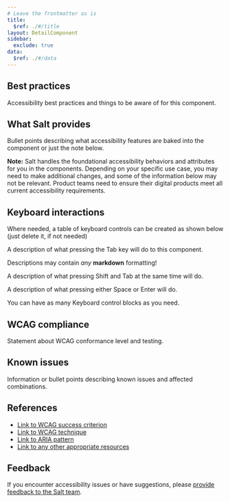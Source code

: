 ```yaml
---
# Leave the frontmatter as is
title:
  $ref: ./#/title
layout: DetailComponent
sidebar:
  exclude: true
data:
  $ref: ./#/data
---
```


## Best practices

Accessibility best practices and things to be aware of for this component.

## What Salt provides

Bullet points describing what accessibility features are baked into the component or just the note below.

**Note:** Salt handles the foundational accessibility behaviors and attributes for you in
the components. Depending on your specific use case, you may need to make additional
changes, and some of the information below may not be relevant. Product teams need
to ensure their digital products meet all current accessibility requirements.

## Keyboard interactions

Where needed, a table of keyboard controls can be created as shown below (just
delete it, if not needed)

<KeyboardControls>
<KeyboardControl keyOrCombos="Tab">

A description of what pressing the Tab key will do to this component.

Descriptions may contain _any_ **markdown** formatting!

</KeyboardControl>
<KeyboardControl keyOrCombos="Shift + Tab">

A description of what pressing Shift and Tab at the same time will do.

</KeyboardControl>
<KeyboardControl keyOrCombos="Space / Enter">

A description of what pressing either Space or Enter will do.

You can have as many Keyboard control blocks as you need.

</KeyboardControl>
</KeyboardControls>

## WCAG compliance

Statement about WCAG conformance level and testing.

## Known issues

Information or bullet points describing known issues and affected combinations.

## References

- [Link to WCAG success criterion](url)
- [Link to WCAG technique](url)
- [Link to ARIA pattern](url)
- [Link to any other appropriate resources](url)

## Feedback

If you encounter accessibility issues or have suggestions, please [provide feedback to the Salt team](link).
